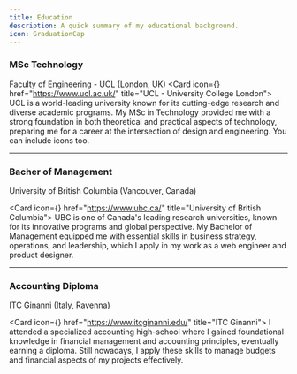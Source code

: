 ```yaml
---
title: Education
description: A quick summary of my educational background.
icon: GraduationCap
---
```




### MSc Technology 
Faculty of Engineering - UCL (London, UK)
  <Card icon={<BuildingIcon />} href="https://www.ucl.ac.uk/" title="UCL - University College London">
  UCL is a world-leading university known for its cutting-edge research and diverse academic programs. My MSc in Technology provided me with a strong foundation in both theoretical and practical aspects of technology, preparing me for a career at the intersection of design and engineering.
    You can include icons too.
  </Card>

---
### Bacher of Management
University of British Columbia (Vancouver, Canada)

<Card icon={<BuildingIcon />} href="https://www.ubc.ca/" title="University of British Columbia">
  UBC is one of Canada's leading research universities, known for its innovative programs and global perspective. My Bachelor of Management equipped me with essential skills in business strategy, operations, and leadership, which I apply in my work as a web engineer and product designer.
</Card>

--- 

### Accounting Diploma
ITC Ginanni (Italy, Ravenna)

<Card icon={<BuildingIcon />} href="https://www.itcginanni.edu/" title="ITC Ginanni">
  I attended a specialized accounting high-school where I gained foundational knowledge in financial management and accounting principles, eventually earning a diploma. Still nowadays, I apply these skills to manage budgets and financial aspects of my projects effectively.
</Card>
